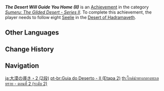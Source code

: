 {{Achievement Infobox
|title        = The Desert Will Guide You Home (II)
|id           = 80229
|order id     = 209
|category     = Sumeru: The Gilded Desert - Series II
|description  = Follow 8 [[Seelie]] in the [[Desert of Hadramaveth]] to their Seelie Courts.
|requirements = 
|primogems    = 10
|tracking     = Tracks the amount of Seelie found.
|topic        = Seelie
|hidden       = 
|set          = The Desert Will Guide You Home (II)
|tier         = 2
|tiers_total  = 3
}}
'''''The Desert Will Guide You Home (II)''''' is an [[Achievement]] in the category ''[[Sumeru: The Gilded Desert - Series II]]''. To complete this achievement, the player needs to follow eight [[Seelie]] in the [[Desert of Hadramaveth]].
<!--
==Gameplay Notes==
* 

==Trivia==
* 

==Gallery==
{{Preview
|size=300px
|file=
|caption=
}}

==Video Guides==
{{EVT
|video1   = 
|caption1 = 
}}
-->
==Other Languages==
{{Other Languages|Transclude=The Desert Will Guide You Home (II)}}

==Change History==
{{Change History|3.4|page=The Desert Will Guide You Home (II)}}
<!--
==References==
{{Reflist}}
-->
==Navigation==
{{Achievement Navbox}}

[[ja:大漠の導き・2 (2段)]]
[[pt-br:Guia do Deserto - II (Etapa 2)]]
[[th:ไกด์นำทางกลางทะเลทราย - ตอนที่ 2 (ระดับ 2)]]